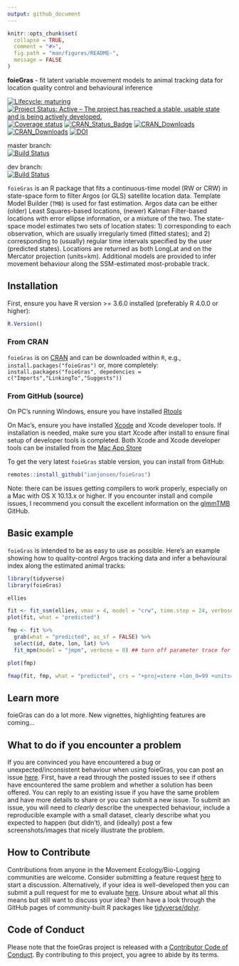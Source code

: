 ```yaml
---
output: github_document
---
```


<!-- README.md is generated from README.Rmd. Please edit that file -->

```r
knitr::opts_chunk$set(
  collapse = TRUE,
  comment = "#>",
  fig.path = "man/figures/README-",
  message = FALSE
)
```

**foieGras** - fit latent variable movement models to animal tracking data for location quality control and behavioural inference

<!-- badges: start -->
[![Lifecycle: maturing](https://img.shields.io/badge/lifecycle-maturing-blue.svg)](https://www.tidyverse.org/lifecycle/#maturing)
[![Project Status: Active – The project has reached a stable, usable state and is being actively developed.](https://www.repostatus.org/badges/latest/active.svg)](https://www.repostatus.org/#active)
[![Coverage status](https://codecov.io/gh/ianjonsen/foieGras/branch/master/graph/badge.svg)](https://codecov.io/github/ianjonsen/foieGras?branch=master)
[![CRAN_Status_Badge](http://www.r-pkg.org/badges/version/foieGras)](https://cran.r-project.org/package=foieGras)
[![CRAN_Downloads](http://cranlogs.r-pkg.org/badges/foieGras?color=brightgreen)](http://www.r-pkg.org/pkg/foieGras)
[![CRAN_Downloads](http://cranlogs.r-pkg.org/badges/grand-total/foieGras?color=brightgreen)](http://r-pkg.org/pkg/foieGras)
[![DOI](https://zenodo.org/badge/DOI/10.5281/zenodo.2628481.svg)](https://doi.org/10.5281/zenodo.2628481)

master branch:  
[![Build Status](https://travis-ci.org/ianjonsen/foieGras.svg?branch=master)](https://travis-ci.org/ianjonsen/foieGras)  

dev branch:  
[![Build Status](https://travis-ci.org/ianjonsen/foieGras.svg?branch=dev)](https://travis-ci.org/ianjonsen/foieGras)
<!-- badges: end -->


`foieGras` is an R package that fits a continuous-time model (RW or CRW) in state-space form to filter Argos (or GLS) satellite location data. Template Model Builder (`TMB`) is used for fast estimation. Argos data can be either (older) Least Squares-based locations, (newer) Kalman Filter-based locations with error ellipse information, or a mixture of the two. The state-space model estimates two sets of location states: 1) corresponding to each observation, which are usually irregularly timed (fitted states); and 2) corresponding to (usually) regular time intervals specified by the user (predicted states). Locations are returned as both LongLat and on the Mercator projection (units=km). Additional models are provided to infer movement behaviour along the SSM-estimated most-probable track.

## Installation 
First, ensure you have R version >= 3.6.0 installed (preferably R 4.0.0 or higher):

```r
R.Version()
```

### From CRAN  
`foieGras` is on [CRAN](https://cran.r-project.org/package=foieGras) and can be downloaded within `R`, e.g., `install.packages("foieGras")` or, more completely: `install.packages("foieGras", depedencies = c("Imports","LinkingTo","Suggests"))`  

### From GitHub (source)  

On PC's running Windows, ensure you have installed [Rtools](https://cran.r-project.org/bin/windows/Rtools/) 

On Mac's, ensure you have installed [Xcode](https://developer.apple.com/xcode/) and Xcode developer tools. If installation is needed, make sure you start Xcode after install to ensure final setup of developer tools is completed. Both Xcode and Xcode developer tools can be installed from the [Mac App Store](https://itunes.apple.com/au/app/xcode/id497799835?mt=12)

To get the very latest `foieGras` stable version, you can install from GitHub:
```r
remotes::install_github("ianjonsen/foieGras")
```

Note: there can be issues getting compilers to work properly, especially on a Mac with OS X 10.13.x or higher. If you encounter install and compile issues, I recommend you consult the excellent information on the [glmmTMB](https://github.com/glmmTMB/glmmTMB) GitHub.

## Basic example

`foieGras` is intended to be as easy to use as possible. Here's an example showing how to quality-control Argos tracking data and infer a behavioural index along the estimated animal tracks:
```r
library(tidyverse)
library(foieGras)

ellies

fit <- fit_ssm(ellies, vmax = 4, model = "crw", time.step = 24, verbose = 0) ## turn off parameter trace for tidy output
plot(fit, what = "predicted")

fmp <- fit %>% 
  grab(what = "predicted", as_sf = FALSE) %>%
  select(id, date, lon, lat) %>%
  fit_mpm(model = "jmpm", verbose = 0) ## turn off parameter trace for tidy output

plot(fmp)

fmap(fit, fmp, what = "predicted", crs = "+proj=stere +lon_0=99 +units=km +ellps=WGS84")
```

## Learn more
foieGras can do a lot more. New vignettes, highlighting features are coming...

## What to do if you encounter a problem
If you are convinced you have encountered a bug or unexpected/inconsistent behaviour when using foieGras, you can post an issue [here](https://github.com/ianjonsen/foieGras/issues). First, have a read through the posted issues to see if others have encountered the same problem and whether a solution has been offered. You can reply to an existing issue if you have the same problem and have more details to share or you can submit a new issue. To submit an issue, you will need to _clearly_ describe the unexpected behaviour, include a reproducible example with a small dataset, clearly describe what you expected to happen (but didn't), and (ideally) post a few screenshots/images that nicely illustrate the problem.

## How to Contribute
Contributions from anyone in the Movement Ecology/Bio-Logging communities are welcome. Consider submitting a feature request [here](https://github.com/ianjonsen/foieGras/issues/new/choose) to start a discussion. Alternatively, if your idea is well-developed then you can submit a pull request for me to evaluate [here](https://github.com/ianjonsen/foieGras/pulls). Unsure about what all this means but still want to discuss your idea? then have a look through the GitHub pages of community-built R packages like [tidyverse/dplyr](https://github.com/tidyverse/dplyr).

## Code of Conduct
Please note that the foieGras project is released with a [Contributor Code of Conduct](https://contributor-covenant.org/version/2/0/CODE_OF_CONDUCT.html). By contributing to this project, you agree to abide by its terms.
